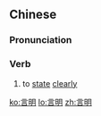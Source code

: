 ==Chinese==
{{zh-forms}}

===Pronunciation===
{{zh-pron
|m=yánmíng
|c=jin4 ming4
|mn=qz,tw,xm:giân-bêng/zz:gân-bêng
|cat=v
}}

===Verb===
{{zh-verb}}

# to [[state]] [[clearly]]

[[ko:言明]]
[[lo:言明]]
[[zh:言明]]